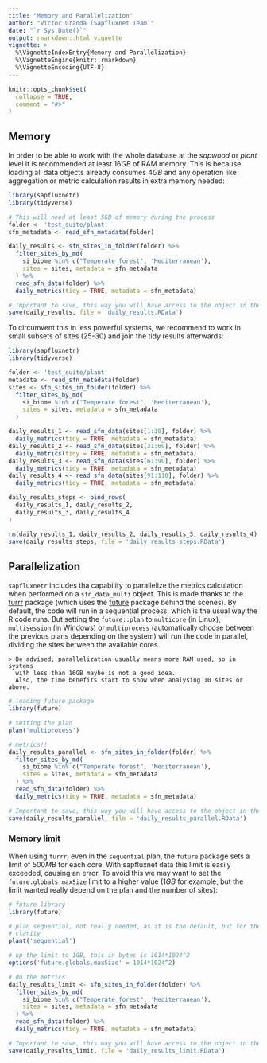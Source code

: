 ```yaml
---
title: "Memory and Parallelization"
author: "Victor Granda (Sapfluxnet Team)"
date: "`r Sys.Date()`"
output: rmarkdown::html_vignette
vignette: >
  %\VignetteIndexEntry{Memory and Parallelization}
  %\VignetteEngine{knitr::rmarkdown}
  %\VignetteEncoding{UTF-8}
---
```


```r
knitr::opts_chunk$set(
  collapse = TRUE,
  comment = "#>"
)
```

## Memory

In order to be able to work with the whole database at the *sapwood* or *plant*
level it is recommended at least $16GB$ of RAM memory. This is because loading
all data objects already consumes $4GB$ and any operation like aggregation or
metric calculation results in extra memory needed:

```r
library(sapfluxnetr)
library(tidyverse)

# This will need at least 5GB of memory during the process
folder <- 'test_suite/plant'
sfn_metadata <- read_sfn_metadata(folder)

daily_results <- sfn_sites_in_folder(folder) %>%
  filter_sites_by_md(
    si_biome %in% c("Temperate forest", 'Mediterranean'),
    sites = sites, metadata = sfn_metadata
  ) %>%
  read_sfn_data(folder) %>%
  daily_metrics(tidy = TRUE, metadata = sfn_metadata)

# Important to save, this way you will have access to the object in the future
save(daily_results, file = 'daily_results.RData')
```

To circumvent this in less powerful systems, we recommend to work in small
subsets of sites (25-30) and join the tidy results afterwards:

```r
library(sapfluxnetr)
library(tidyverse)

folder <- 'test_suite/plant'
metadata <- read_sfn_metadata(folder)
sites <- sfn_sites_in_folder(folder) %>%
  filter_sites_by_md(
    si_biome %in% c("Temperate forest", 'Mediterranean'),
    sites = sites, metadata = sfn_metadata
  )

daily_results_1 <- read_sfn_data(sites[1:30], folder) %>%
  daily_metrics(tidy = TRUE, metadata = sfn_metadata)
daily_results_2 <- read_sfn_data(sites[31:60], folder) %>%
  daily_metrics(tidy = TRUE, metadata = sfn_metadata)
daily_results_3 <- read_sfn_data(sites[61:90], folder) %>%
  daily_metrics(tidy = TRUE, metadata = sfn_metadata)
daily_results_4 <- read_sfn_data(sites[91:110], folder) %>%
  daily_metrics(tidy = TRUE, metadata = sfn_metadata)

daily_results_steps <- bind_rows(
  daily_results_1, daily_results_2,
  daily_results_3, daily_results_4
)

rm(daily_results_1, daily_results_2, daily_results_3, daily_results_4)
save(daily_results_steps, file = 'daily_results_steps.RData')
```

## Parallelization

`sapfluxnetr` includes tha capability to parallelize the metrics calculation
when performed on a `sfn_data_multi` object. This is made thanks to the
[furrr](https://github.com/DavisVaughan/furrr) package (which uses the
[future](https://github.com/HenrikBengtsson/future) package behind the scenes).
By default, the code will run in a sequential process, which is the usual way
the R code runs. But setting the `future::plan` to `multicore` (in Linux),
`multisession` (in Windows) or `multiprocess` (automatically choose between the
previous plans depending on the system) will run the code in parallel, dividing
the sites between the available cores.

    > Be advised, parallelization usually means more RAM used, so in systems
      with less than 16GB maybe is not a good idea.
      Also, the time benefits start to show when analysing 10 sites or above.

```r
# loading future package
library(future)

# setting the plan
plan('multiprocess')

# metrics!!
daily_results_parallel <- sfn_sites_in_folder(folder) %>%
  filter_sites_by_md(
    si_biome %in% c("Temperate forest", 'Mediterranean'),
    sites = sites, metadata = sfn_metadata
  ) %>%
  read_sfn_data(folder) %>%
  daily_metrics(tidy = TRUE, metadata = sfn_metadata)

# Important to save, this way you will have access to the object in the future
save(daily_results_parallel, file = 'daily_results_parallel.RData')
```


### Memory limit

When using `furrr`, even in the `sequential` plan, the `future` package sets
a limit of $500MB$ for each core. With sapfluxnet data this limit is easily
exceeded, causing an error. To avoid this we may want to set the
`future.globals.maxSize` limit to a higher value ($1GB$ for example, but the
limit wanted really depend on the plan and the number of sites):

```r
# future library
library(future)

# plan sequential, not really needed, as it is the default, but for the sake of
# clarity
plant('sequential')

# up the limit to 1GB, this in bytes is 1014*1024^2 
options('future.globals.maxSize' = 1014*1024^2)

# do the metrics
daily_results_limit <- sfn_sites_in_folder(folder) %>%
  filter_sites_by_md(
    si_biome %in% c("Temperate forest", 'Mediterranean'),
    sites = sites, metadata = sfn_metadata
  ) %>%
  read_sfn_data(folder) %>%
  daily_metrics(tidy = TRUE, metadata = sfn_metadata)

# Important to save, this way you will have access to the object in the future
save(daily_results_limit, file = 'daily_results_limit.RData')
```


